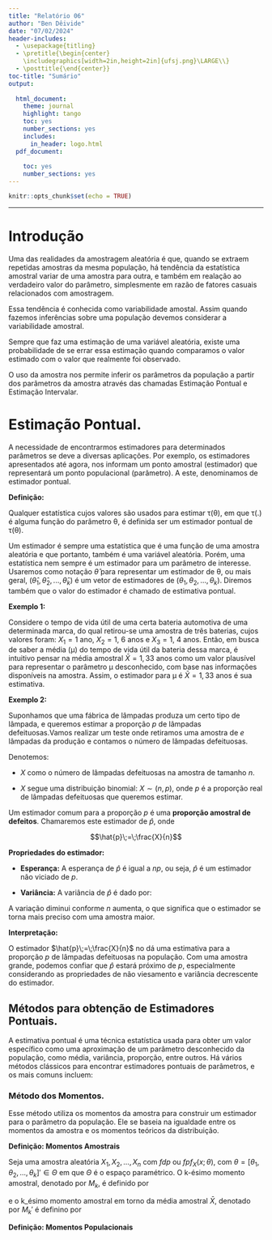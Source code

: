 ```yaml
---
title: "Relatório 06"
author: "Ben Dêivide"
date: "07/02/2024"
header-includes:
  - \usepackage{titling}
  - \pretitle{\begin{center}
    \includegraphics[width=2in,height=2in]{ufsj.png}\LARGE\\}
  - \posttitle{\end{center}}
toc-title: "Sumário"
output:
  
  html_document:
    theme: journal
    highlight: tango
    toc: yes
    number_sections: yes
    includes:
      in_header: logo.html
  pdf_document:
    
    toc: yes
    number_sections: yes
---
```


```r
knitr::opts_chunk$set(echo = TRUE)
```
--- 

# Introdução
Uma das realidades da amostragem aleatória é que, quando se extraem repetidas amostras da mesma população, há tendência da estatística amostral variar de uma amostra para outra, e também em realação ao verdadeiro valor do parâmetro, simplesmente em razão de fatores casuais relacionados com amostragem.

Essa tendência é conhecida como variabilidade amostal. Assim quando fazemos inferências sobre uma população devemos considerar a variabilidade amostral.

Sempre que faz uma estimação de uma variável aleatória, existe uma probabilidade de se errar essa estimação quando comparamos o valor estimado com o valor que realmente foi observado.

O uso da amostra nos permite inferir os parâmetros da população a partir dos parâmetros da amostra através das chamadas Estimação Pontual e Estimação Intervalar.

# Estimação Pontual.
A necessidade de encontrarmos estimadores para determinados parâmetros se deve a diversas aplicações. Por exemplo, os estimadores apresentados até agora, nos informam um ponto amostral (estimador) que representará um ponto populacional (parâmetro). A este, denominamos de estimador
pontual.

**Definição:**

Qualquer estatística cujos valores são usados para estimar τ(θ), em que τ(.) é alguma função
do parâmetro θ, é definida ser um estimador pontual de τ(θ).

Um estimador é sempre uma estatística que é uma função de uma amostra aleatória e que portanto, também é uma variável aleatória. Porém, uma estatística nem sempre é um estimador para
um parâmetro de interesse. Usaremos como notação $\hat{θ}$ para representar um estimador de θ, ou mais
geral, $(\hat{θ}_1,\hat{θ}_2, . . . ,\hat{θ}_k)$ é um vetor de estimadores de $(θ_1, θ_2, . . . , θ_k)$. Diremos também que o valor do estimador é chamado de estimativa pontual.



**Exemplo 1:**

Considere o tempo de vida útil de uma certa bateria automotiva de uma determinada marca, do
qual retirou-se uma amostra de três baterias, cujos valores foram: $X_1 = 1$ ano, $X_2 = 1$, 6 anos e
$X_3 = 1$, 4 anos. Então, em busca de saber a média (µ) do tempo de vida útil da bateria dessa marca,
é intuitivo pensar na média amostral $\bar{X} = 1, 33$ anos como um valor plausível para representar o
parâmetro µ desconhecido, com base nas informações disponíveis na amostra. Assim, o estimador
para µ é $\bar{X} = 1, 33$ anos é sua estimativa.

**Exemplo 2:**

Suponhamos que uma fábrica de lâmpadas produza um certo tipo de lâmpada, e queremos estimar a proporção $p$ de lâmpadas defeituosas.Vamos realizar um teste onde retiramos uma amostra de $e$ lâmpadas da produção e contamos o número de lâmpadas defeituosas.

Denotemos:

* $X$ como o número de lâmpadas defeituosas na amostra de tamanho $n$.

* $X$ segue uma distribuição binomial: $X\sim (n,p)$, onde $p$ é a proporção real de lâmpadas defeituosas que queremos estimar.

Um estimador comum para a proporção $p$ é uma **proporção amostral de defeitos**. Chamaremos este estimador de $\hat{p}$, onde

$$\hat{p}\;=\;\frac{X}{n}$$

**Propriedades do estimador:**

* **Esperança:** A esperança de $\hat{p}$ é igual a $np$, ou seja, $\hat{p}$ é um estimador não viciado de $p$.



* **Variância:** A variância de $\hat{p}$ é dado por:



A variação diminui conforme $n$ aumenta, o que significa que o estimador se torna mais preciso com uma amostra maior.

**Interpretação:**

O estimador $\hat{p}\;=\;\frac{X}{n}$ no dá uma estimativa para a proporção $p$ de lâmpadas defeituosas na população. Com uma amostra grande, podemos confiar que $\hat{p}$ estará próximo de $p$, especialmente considerando as propriedades de não viesamento e variância decrescente do estimador.


## Métodos para obtenção de Estimadores Pontuais.

A estimativa pontual é uma técnica estatística usada para obter um valor específico como uma aproximação de um parâmetro desconhecido da população, como média, variância, proporção, entre outros. Há vários métodos clássicos para encontrar estimadores pontuais de parâmetros, e os mais comuns incluem:

### Método dos Momentos.

Esse método utiliza os momentos da amostra para construir um estimador para o parâmetro da população. Ele se baseia na igualdade entre os momentos da amostra e os momentos teóricos da distribuição.

**Definição: Momentos Amostrais**

Seja uma amostra aleatória $X_1, X_2, . . . , X_n$ com $fdp$ ou $fp f_X(x; θ)$, com $θ = [θ_1, θ_2, . . . , θ_k]'∈ Θ$ em que $Θ$ é o espaço paramétrico. O k-ésimo momento amostral, denotado por $M_k$, é definido por



e o k_ésimo momento amostral em torno da média amostral $\bar{X}$, denotado por $M_{k}'$ é definino por



**Definição: Momentos Populacionais**




